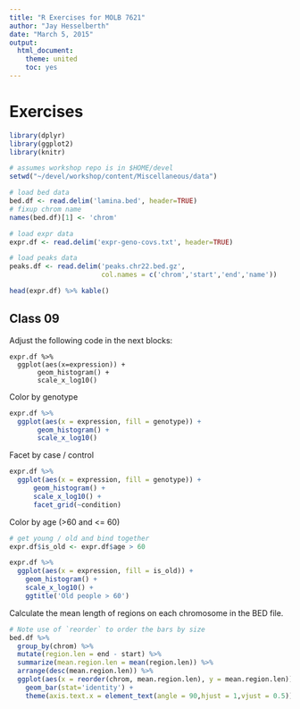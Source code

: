 ```yaml
---
title: "R Exercises for MOLB 7621"
author: "Jay Hesselberth"
date: "March 5, 2015"
output:
  html_document:
    theme: united
    toc: yes
---
```


# Exercises

```r
library(dplyr)
library(ggplot2)
library(knitr)

# assumes workshop repo is in $HOME/devel
setwd("~/devel/workshop/content/Miscellaneous/data")

# load bed data
bed.df <- read.delim('lamina.bed', header=TRUE)
# fixup chrom name
names(bed.df)[1] <- 'chrom'

# load expr data
expr.df <- read.delim('expr-geno-covs.txt', header=TRUE)

# load peaks data
peaks.df <- read.delim('peaks.chr22.bed.gz', 
                       col.names = c('chrom','start','end','name'))
```

```r
head(expr.df) %>% kable()
```

## Class 09

Adjust the following code in the next blocks:

```
expr.df %>%
  ggplot(aes(x=expression)) +
       geom_histogram() +
       scale_x_log10()
```

Color by genotype

```r
expr.df %>%
  ggplot(aes(x = expression, fill = genotype)) +
       geom_histogram() +
       scale_x_log10()
```

Facet by case / control

```r
expr.df %>%
  ggplot(aes(x = expression, fill = genotype)) +
      geom_histogram() +
      scale_x_log10() +
      facet_grid(~condition)
```

Color by age (>60 and <= 60)

```r
# get young / old and bind together
expr.df$is_old <- expr.df$age > 60

expr.df %>%
  ggplot(aes(x = expression, fill = is_old)) +
    geom_histogram() +
    scale_x_log10() + 
    ggtitle('Old people > 60')
```

Calculate the mean length of regions on each chromosome in the BED file.

```r
# Note use of `reorder` to order the bars by size
bed.df %>%
  group_by(chrom) %>%
  mutate(region.len = end - start) %>%
  summarize(mean.region.len = mean(region.len)) %>%
  arrange(desc(mean.region.len)) %>%
  ggplot(aes(x = reorder(chrom, mean.region.len), y = mean.region.len)) +
    geom_bar(stat='identity') + 
    theme(axis.text.x = element_text(angle = 90,hjust = 1,vjust = 0.5))
```  
